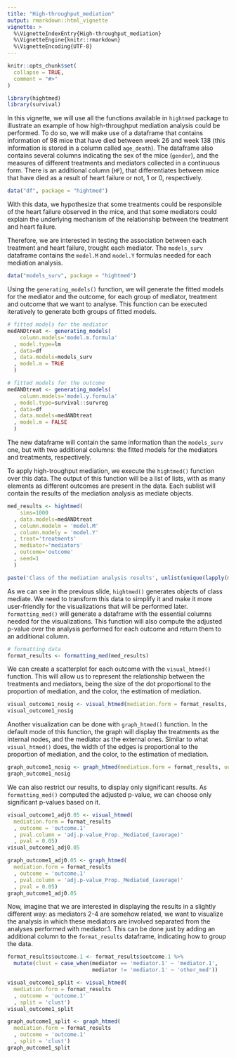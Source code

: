 ```yaml
---
title: "High-throughput_mediation"
output: rmarkdown::html_vignette
vignette: >
  %\VignetteIndexEntry{High-throughput_mediation}
  %\VignetteEngine{knitr::rmarkdown}
  %\VignetteEncoding{UTF-8}
---
```


```r
knitr::opts_chunk$set(
  collapse = TRUE,
  comment = "#>"
)
```

```r
library(hightmed)
library(survival)
```

In this vignette, we will use all the functions available in `hightmed` package to illustrate an example of how high-throughput mediation analysis could be performed.
To do so, we will make use of a dataframe that contains information of 98 mice that have died between week 26 and week 138 (this information is stored in a column called `age_death`). The dataframe also contains several columns indicating the sex of the mice (`gender`), and the measures of different treatments and mediators collected in a continuous form. There is an additional column (`HF`), that differentiates between mice that have died as a result of heart failure or not, 1 or 0, respectively.

```r
data("df", package = "hightmed")
```

With this data, we hypothesize that some treatments could be responsible of the heart failure observed in the mice, and that some mediators could explain the underlying mechanism of the relationship between the treatment and heart failure. 

Therefore, we are interested in testing the association between each treatment and heart failure, trought each mediator. The `models_surv` dataframe contains the `model.M` and `model.Y` formulas needed for each mediation analysis.

```r
data("models_surv", package = "hightmed")
```

Using the `generating_models()` function, we will generate the fitted models for the mediator and the outcome, for each group of mediator, treatment and outcome that we want to analyse. This function can be executed iteratively to generate both groups of fitted models. 
```r
# fitted models for the mediator
medANDtreat <- generating_models(
    column.models='model.m.formula'
  , model.type=lm
  , data=df
  , data.models=models_surv
  , model.m = TRUE
  ) 

# fitted models for the outcome
medANDtreat <- generating_models(
    column.models='model.y.formula'
  , model.type=survival::survreg
  , data=df
  , data.models=medANDtreat
  , model.m = FALSE
  ) 

```
The new dataframe will contain the same information than the `models_surv` one, but with two additional columns: the fitted models for the mediators and treatments, respectively. 

To apply high-troughput mediation, we execute the `hightmed()` function over this data. The output of this function will be a list of lists, with as many elements as different outcomes are present in the data. Each sublist will contain the results of the mediation analysis as mediate objects. 
```r
med_results <- hightmed(
    sims=1000
  , data.models=medANDtreat
  , column.modelm = 'model.M'
  , column.modely = 'model.Y'
  , treat='treatments'
  , mediator='mediators'
  , outcome='outcome'
  , seed=1
  )

paste('Class of the mediation analysis results', unlist(unique(lapply(med_results$outcome.1, function(x) {class(x)}))))
```

As we can see in the previous slide, `hightmed()` generates objects of class mediate. We need to transform this data to simplify it and make it more user-friendly for the visualizations that will be performed later. `formatting_med()` will generate a dataframe with the essential columns needed for the visualizations. This function will also compute the adjusted p-value over the analysis performed for each outcome and return them to an additional column.
```r
# formatting data
format_results <- formatting_med(med_results)
```

We can create a scatterplot for each outcome with the `visual_htmed()` function. This will allow us to represent the relationship between the treatments and mediators, being the size of the dot proportional to the proportion of mediation, and the color, the estimation of mediation.
```r
visual_outcome1_nosig <- visual_htmed(mediation.form = format_results, outcome = 'outcome.1')
visual_outcome1_nosig
```

Another visualization can be done with `graph_htmed()` function. In the default mode of this function, the graph will display the treatments as the internal nodes, and the mediator as the external ones. Similar to what `visual_htmed()` does, the width of the edges is proportional to the proportion of mediation, and the color, to the estimation of mediation.
```r
graph_outcome1_nosig <- graph_htmed(mediation.form = format_results, outcome = 'outcome.1')
graph_outcome1_nosig
```


We can also restrict our results, to display only significant results. As `formatting_med()` computed the adjusted p-value, we can choose only significant p-values based on it.
```r
visual_outcome1_adj0.05 <- visual_htmed(
  mediation.form = format_results
  , outcome = 'outcome.1'
  , pval.column = 'adj.p-value_Prop._Mediated_(average)'
  , pval = 0.05)
visual_outcome1_adj0.05
```


```r
graph_outcome1_adj0.05 <- graph_htmed(
  mediation.form = format_results
  , outcome = 'outcome.1'
  , pval.column = 'adj.p-value_Prop._Mediated_(average)'
  , pval = 0.05)
graph_outcome1_adj0.05
```

Now, imagine that we are interested in displaying the results in a slightly different way: as mediators 2-4 are somehow related, we want to visualize the analysis in which these mediators are involved separated from the analyses performed with mediator.1. This can be done just by adding an additional column to the `format_results` dataframe, indicating how to group the data.
```r
format_results$outcome.1 <- format_results$outcome.1 %>%
  mutate(clust = case_when(mediator == 'mediator.1' ~ 'mediator.1',
                           mediator != 'mediator.1' ~ 'other_med'))
```

```r
visual_outcome1_split <- visual_htmed(
  mediation.form = format_results
  , outcome = 'outcome.1'
  , split = 'clust')
visual_outcome1_split
```


```r
graph_outcome1_split <- graph_htmed(
  mediation.form = format_results
  , outcome = 'outcome.1'
  , split = 'clust')
graph_outcome1_split
```

